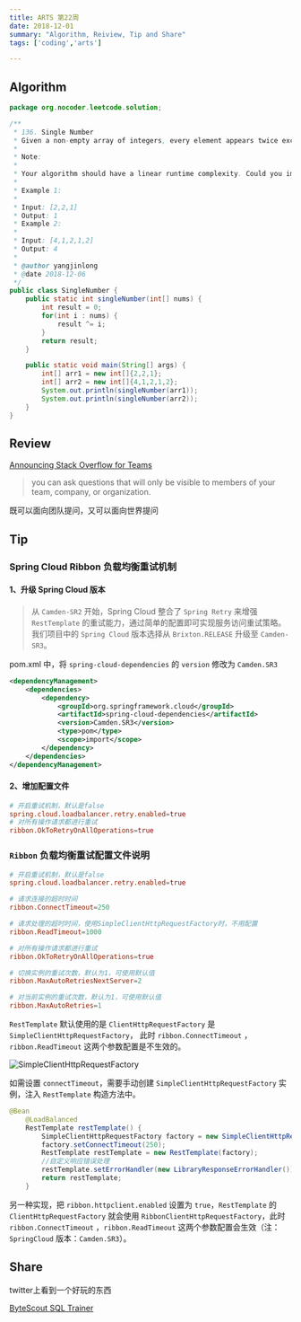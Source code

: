 ```yaml
---
title: ARTS 第22周
date: 2018-12-01
summary: "Algorithm, Reiview, Tip and Share"
tags: ['coding','arts']

---
```


## Algorithm

```java
package org.nocoder.leetcode.solution;

/**
 * 136. Single Number
 * Given a non-empty array of integers, every element appears twice except for one. Find that single one.
 *
 * Note:
 *
 * Your algorithm should have a linear runtime complexity. Could you implement it without using extra memory?
 *
 * Example 1:
 *
 * Input: [2,2,1]
 * Output: 1
 * Example 2:
 *
 * Input: [4,1,2,1,2]
 * Output: 4
 *
 * @author yangjinlong
 * @date 2018-12-06
 */
public class SingleNumber {
    public static int singleNumber(int[] nums) {
        int result = 0;
        for(int i : nums) {
            result ^= i;
        }
        return result;
    }

    public static void main(String[] args) {
        int[] arr1 = new int[]{2,2,1};
        int[] arr2 = new int[]{4,1,2,1,2};
        System.out.println(singleNumber(arr1));
        System.out.println(singleNumber(arr2));
    }
}
```



## Review

[Announcing Stack Overflow for Teams](https://www.joelonsoftware.com/2018/05/03/announcing-stack-overflow-for-teams/)

> you can ask questions that will only be visible to members of your team, company, or organization.

既可以面向团队提问，又可以面向世界提问

## Tip

### Spring Cloud Ribbon 负载均衡重试机制

#### 1、升级 Spring Cloud 版本

> 从 `Camden-SR2` 开始，Spring Cloud 整合了 `Spring Retry` 来增强 `RestTemplate` 的重试能力，通过简单的配置即可实现服务访问重试策略。我们项目中的 `Spring Cloud` 版本选择从 `Brixton.RELEASE` 升级至 `Camden-SR3`。

pom.xml 中，将 `spring-cloud-dependencies` 的 `version` 修改为 `Camden.SR3`

```xml
<dependencyManagement>
    <dependencies>
        <dependency>
            <groupId>org.springframework.cloud</groupId>
            <artifactId>spring-cloud-dependencies</artifactId>
            <version>Camden.SR3</version>
            <type>pom</type>
            <scope>import</scope>
        </dependency>
    </dependencies>
</dependencyManagement>
```

#### 2、增加配置文件

```conf
# 开启重试机制，默认是false
spring.cloud.loadbalancer.retry.enabled=true
# 对所有操作请求都进行重试
ribbon.OkToRetryOnAllOperations=true
```



### `Ribbon` 负载均衡重试配置文件说明

```conf
# 开启重试机制，默认是false
spring.cloud.loadbalancer.retry.enabled=true

# 请求连接的超时时间
ribbon.ConnectTimeout=250

# 请求处理的超时时间，使用SimpleClientHttpRequestFactory时，不用配置
ribbon.ReadTimeout=1000

# 对所有操作请求都进行重试
ribbon.OkToRetryOnAllOperations=true

# 切换实例的重试次数，默认为1，可使用默认值
ribbon.MaxAutoRetriesNextServer=2

# 对当前实例的重试次数，默认为1，可使用默认值
ribbon.MaxAutoRetries=1
```

`RestTemplate` 默认使用的是 `ClientHttpRequestFactory` 是 `SimpleClientHttpRequestFactory`， 此时 `ribbon.ConnectTimeout` ，`ribbon.ReadTimeout` 这两个参数配置是不生效的。

![SimpleClientHttpRequestFactory](https://raw.githubusercontent.com/yangjinlong86/nocoder/master/data/images/201812/RestTemplate-SimpleClientHttpRequestFactory.png)

如需设置 `connectTimeout`，需要手动创建 `SimpleClientHttpRequestFactory` 实例，注入 `RestTemplate` 构造方法中。

```java
@Bean
    @LoadBalanced
    RestTemplate restTemplate() {
        SimpleClientHttpRequestFactory factory = new SimpleClientHttpRequestFactory();
        factory.setConnectTimeout(250);
        RestTemplate restTemplate = new RestTemplate(factory);
        //自定义响应错误处理
        restTemplate.setErrorHandler(new LibraryResponseErrorHandler());
        return restTemplate;
    }
```

另一种实现，把 `ribbon.httpclient.enabled` 设置为 `true`，`RestTemplate` 的 `ClientHttpRequestFactory` 就会使用 `RibbonClientHttpRequestFactory`，此时 `ribbon.ConnectTimeout` ，`ribbon.ReadTimeout` 这两个参数配置会生效（注： `SpringCloud` 版本：`Camden.SR3`）。

## Share

twitter上看到一个好玩的东西

[ByteScout SQL Trainer](https://app.bytescout.com/sql-trainer/index.html)